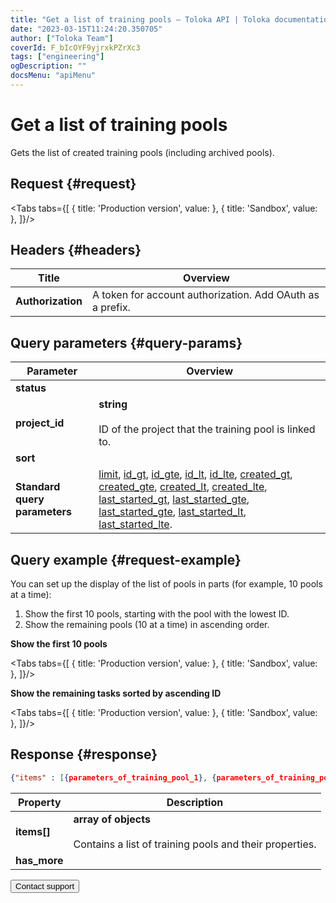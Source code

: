 ```yaml
---
title: "Get a list of training pools — Toloka API | Toloka documentation"
date: "2023-03-15T11:24:20.350705"
author: ["Toloka Team"]
coverId: F_bIcOYF9yjrxkPZrXc3
tags: ["engineering"]
ogDescription: ""
docsMenu: "apiMenu"
---
```



# Get a list of training pools

<Announce/>

Gets the list of created training pools (including archived pools).

## Request {#request}

<Tabs tabs={[
  { title: 'Production version', value: <GetTrainingListList1/> },
  { title: 'Sandbox', value: <GetTrainingListList2/> },
]}/>

## Headers {#headers}

Title | Overview
----- | -----
**Authorization** | A token for account authorization. Add OAuth as a prefix.

## Query parameters {#query-params}

<QueryParams/>

Parameter | Overview
----- | -----
**status** | <GetTrainingListTable1/>
**project_id** | **string**<br/><br/>ID of the project that the training pool is linked to.
**sort** | <GetTrainingListTable2/>
**Standard query parameters** | [limit](/docs/api/standard-query-parameters#limit), [id_gt](/docs/api/standard-query-parameters#id_gt), [id_gte](/docs/api/standard-query-parameters#id_gte), [id_lt](/docs/api/standard-query-parameters#id_lt), [id_lte](/docs/api/standard-query-parameters#id_lte), [created_gt](/docs/api/standard-query-parameters#created_gt), [created_gte](/docs/api/standard-query-parameters#created_gte), [created_lt](/docs/api/standard-query-parameters#created_lt), [created_lte](/docs/api/standard-query-parameters#created_lte), [last_started_gt](/docs/api/standard-query-parameters#last_started_gt), [last_started_gte](/docs/api/standard-query-parameters#last_started_gte), [last_started_gte](/docs/api/standard-query-parameters#last_started_gte), [last_started_lt](/docs/api/standard-query-parameters#last_started_lt), [last_started_lte](/docs/api/standard-query-parameters#last_started_lte).

## Query example {#request-example}

You can set up the display of the list of pools in parts (for example, 10 pools at a time):

1. Show the first 10 pools, starting with the pool with the lowest ID.
1. Show the remaining pools (10 at a time) in ascending order.

**Show the first 10 pools**

<Tabs tabs={[
  { title: 'Production version', value: <GetTrainingListList3/> },
  { title: 'Sandbox', value: <GetTrainingListList4/> },
]}/>

**Show the remaining tasks sorted by ascending ID**

<Tabs tabs={[
  { title: 'Production version', value: <GetTrainingListList5/> },
  { title: 'Sandbox', value: <GetTrainingListList6/> },
]}/>

## Response {#response}

```json
{"items" : [{parameters_of_training_pool_1}, {parameters_of_training_pool_2}, ... {parameters_of_training_pool__n_}], "has_more": false}
```

Property | Description
----- | -----
**items[]** | **array of objects**<br/><br/>Contains a list of training pools and their properties.
**has_more** | <HasMore/>

<Button themeColor="light" view="default" size="l" type="link" url="/docs/guide/troubleshooting/support?form-source=api-get-training-list">Contact support</Button>
